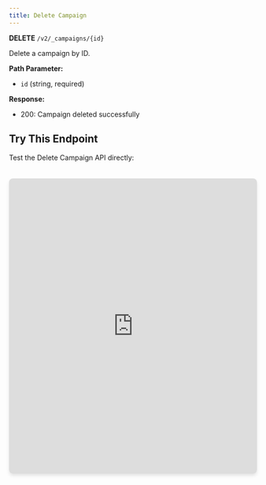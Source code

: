 ```yaml
---
title: Delete Campaign
---
```


**DELETE** `/v2/_campaigns/{id}`

Delete a campaign by ID.

**Path Parameter:**
- `id` (string, required)

**Response:**
- 200: Campaign deleted successfully

## Try This Endpoint

Test the Delete Campaign API directly:

<iframe 
  src="https://petstore.swagger.io/?url=https://raw.githubusercontent.com/vamsinole/docs/refs/heads/main/api-reference/openapi.json#/Campaigns/deleteCampaign"
  width="100%" 
  height="600px"
  style="border: none; border-radius: 8px; box-shadow: 0 4px 6px rgba(0, 0, 0, 0.1); margin-top: 20px;"
  title="Delete Campaign API Playground"
/> 